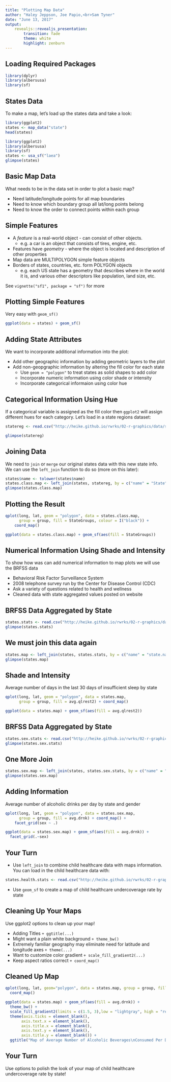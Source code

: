 ```yaml
---
title: "Plotting Map Data"
author: "Haley Jeppson, Joe Papio,<br>Sam Tyner"
date: "June 13, 2017"
output: 
    revealjs::revealjs_presentation:
        transition: fade
        theme: white
        highlight: zenburn
---
```


## Loading Required Packages

```r
library(dplyr)
library(albersusa)
library(sf)
```

## States Data

To make a map, let's load up the states data and take a look:

```r
library(ggplot2)
states <- map_data("state")
head(states)
```

```r
library(ggplot2)
library(albersusa)
library(sf)
states <- usa_sf("laea")
glimpse(states)
```

## Basic Map Data

What needs to be in the data set in order to plot a basic map?
  
- Need latitude/longitude points for all map boundaries
- Need to know which boundary group all lat/long points belong
- Need to know the order to connect points within each group

## Simple Features

- A *feature* is a real-world object - can consist of other objects.
    * e.g. a car is an object that consists of tires, engine, etc.
- Features have *geometry* - where the object is located and description of other properties
- Map data are MULTIPOLYGON simple feature objects
- Borders of states, countries, etc. form POLYGON objects
    * e.g. each US state has a geometry that describes where in the world it is, and various other descriptors like population, land size, etc.

See `vignette("sf1", package = "sf")` for more

<!--
## Data for Building Basic State Map

Our *states* data has all necessary information

## A Basic (Rather Hideous) Map

A bunch of latitude longitude points...

```r
qplot(long, lat, geom = "point", data = states)
```

## A Bit Better of a Map

... that are connected with lines in a very specific order.

```r
qplot(long, lat, geom = "path", data = states, group = group) + 
    coord_map()
```
-->

## Plotting Simple Features

Very easy with `geom_sf()`

```r
ggplot(data = states) + geom_sf()
```

## Adding State Attributes

We want to incorporate additional information into the plot:

- Add other geographic information by adding geometric layers to the plot
- Add non-geopgraphic information by altering the fill color for each state
    - Use `geom = "polygon"` to treat states as solid shapes to add color
    - Incorporate numeric information using color shade or intensity
    - Incorporate categorical informaion using color hue
    
## Categorical Information Using Hue

If a categorical variable is assigned as the fill color then `ggplot2` will assign different hues for each category. Let's load in a state regions dataset:

```r
statereg <- read.csv("http://heike.github.io/rwrks/02-r-graphics/data/statereg.csv", stringsAsFactors = FALSE)

glimpse(statereg)
```

## Joining Data

We need to `join` or `merge` our original states data with this new state info. We can use the `left_join` function to do so (more on this later):

```r
states$name <- tolower(states$name)
states.class.map <- left_join(states, statereg, by = c("name" = "State"))
glimpse(states.class.map)
```

## Plotting the Result

```r
qplot(long, lat, geom = "polygon", data = states.class.map, 
      group = group, fill = StateGroups, colour = I("black")) + 
    coord_map() 
```

```r
ggplot(data = states.class.map) + geom_sf(aes(fill = StateGroups))
```

## Numerical Information Using Shade and Intensity

To show how was can add numerical information to map plots we will use the BRFSS data

- Behavioral Risk Factor Surveillance System
- 2008 telephone survey run by the Center for Disease Control (CDC)
- Ask a variety of questions related to health and wellness
- Cleaned data with state aggregated values posted on website

## BRFSS Data Aggregated by State

```r
states.stats <- read.csv("http://heike.github.io/rwrks/02-r-graphics/data/states.stats.csv", stringsAsFactors = FALSE)
glimpse(states.stats)
```

## We must join this data again

```r
states.map <- left_join(states, states.stats, by = c("name" = "state.name"))
glimpse(states.map)
```

## Shade and Intensity

Average number of days in the last 30 days of insufficient sleep by state

```r
qplot(long, lat, geom = "polygon", data = states.map, 
      group = group, fill = avg.qlrest2) + coord_map()
```

```r
ggplot(data = states.map) + geom_sf(aes(fill = avg.qlrest2))
```

## BRFSS Data Aggregated by State

```r
states.sex.stats <- read.csv("http://heike.github.io/rwrks/02-r-graphics/data/states.sex.stats.csv", stringsAsFactors = FALSE)
glimpse(states.sex.stats)
```

## One More Join

```r
states.sex.map <- left_join(states, states.sex.stats, by = c("name" = "state.name"))
glimpse(states.sex.map)
```

## Adding Information

Average number of alcoholic drinks per day by state and gender

```r
qplot(long, lat, geom = "polygon", data = states.sex.map, 
      group = group, fill = avg.drnk) + coord_map() + 
    facet_grid(sex ~ .)
```

```r
ggplot(data = states.sex.map) + geom_sf(aes(fill = avg.drnk)) +
  facet_grid(.~sex)
```

## Your Turn {data-background=#527a7a}

- Use `left_join` to combine child healthcare data with maps information. You can load in the child healthcare data with:

```r
states.health.stats <- read.csv("http://heike.github.io/rwrks/02-r-graphics/data/states.health.stats.csv", stringsAsFactors = FALSE)
```

- Use `geom_sf` to create a map of child healthcare undercoverage rate by state

## Cleaning Up Your Maps

Use ggplot2 options to clean up your map!

- Adding Titles `+ ggtitle(...)`
- Might want a plain white background `+ theme_bw()`
- Extremely familiar geography may eliminate need for latitude and longitude axes `+ theme(...)`
- Want to customize color gradient `+ scale_fill_gradient2(...)`
- Keep aspect ratios correct `+ coord_map()`

## Cleaned Up Map

```r
qplot(long, lat, geom="polygon", data = states.map, group = group, fill = avg.drnk) + 
  coord_map()
```

```r
ggplot(data = states.map) + geom_sf(aes(fill = avg.drnk)) +
  theme_bw() +
  scale_fill_gradient2(limits = c(1.5, 3),low = "lightgray", high = "red") + 
  theme(axis.ticks = element_blank(),
       axis.text.x = element_blank(),
       axis.title.x = element_blank(),
       axis.text.y = element_blank(),
       axis.title.y = element_blank()) +
  ggtitle("Map of Average Number of Alcoholic Beverages\nConsumed Per Day by State")
```

## Your Turn {data-background=#527a7a}

Use options to polish the look of your map of child healthcare undercoverage rate by state!
